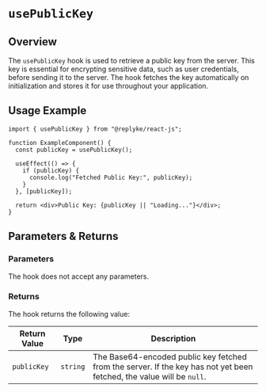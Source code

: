 # `usePublicKey`

## Overview
The `usePublicKey` hook is used to retrieve a public key from the server. This key is essential for encrypting sensitive data, such as user credentials, before sending it to the server. The hook fetches the key automatically on initialization and stores it for use throughout your application.

## Usage Example

```tsx
import { usePublicKey } from "@replyke/react-js";

function ExampleComponent() {
  const publicKey = usePublicKey();

  useEffect(() => {
    if (publicKey) {
      console.log("Fetched Public Key:", publicKey);
    }
  }, [publicKey]);

  return <div>Public Key: {publicKey || "Loading..."}</div>;
}
```

## Parameters & Returns

### Parameters
The hook does not accept any parameters.

### Returns
The hook returns the following value:

| Return Value | Type      | Description |
|--------------|-----------|-------------|
| `publicKey`  | `string`  | The Base64-encoded public key fetched from the server. If the key has not yet been fetched, the value will be `null`. |

